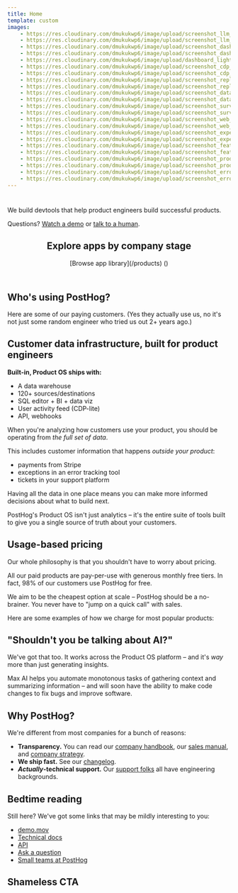 ```yaml
---
title: Home
template: custom
images:
    - https://res.cloudinary.com/dmukukwp6/image/upload/screenshot_llm_analytics_light_a436da72f7.png
    - https://res.cloudinary.com/dmukukwp6/image/upload/screenshot_llm_analytics_dark_d8f32c249b.png
    - https://res.cloudinary.com/dmukukwp6/image/upload/screenshot_dashboards_light_998b77b1a0.png
    - https://res.cloudinary.com/dmukukwp6/image/upload/screenshot_dashboards_dark_43ef120c80.png
    - https://res.cloudinary.com/dmukukwp6/image/upload/dashboard_light_61b3bab3b6.png
    - https://res.cloudinary.com/dmukukwp6/image/upload/screenshot_cdp_dark_5610c405b2.png
    - https://res.cloudinary.com/dmukukwp6/image/upload/screenshot_cdp_light_97bc52e8f9.png
    - https://res.cloudinary.com/dmukukwp6/image/upload/screenshot_replay_timeline_light_9225f869dc.jpg
    - https://res.cloudinary.com/dmukukwp6/image/upload/screenshot_replay_timeline_dark_f5371a996f.png
    - https://res.cloudinary.com/dmukukwp6/image/upload/screenshot_data_warehouse_light_b0cdbebe8f.png
    - https://res.cloudinary.com/dmukukwp6/image/upload/screenshot_data_warehouse_dark_8f465ecfaa.png
    - https://res.cloudinary.com/dmukukwp6/image/upload/screenshot_surveys_light_3dfb9f57e9.png
    - https://res.cloudinary.com/dmukukwp6/image/upload/screenshot_surveys_dark_a492c37d9c.png
    - https://res.cloudinary.com/dmukukwp6/image/upload/screenshot_web_analytics_dashboard_light_313729cacc.png
    - https://res.cloudinary.com/dmukukwp6/image/upload/screenshot_web_analytics_dashboard_dark_20eb61e4b2.png
    - https://res.cloudinary.com/dmukukwp6/image/upload/screenshot_experiments_result_light_465bac8937.png
    - https://res.cloudinary.com/dmukukwp6/image/upload/screenshot_experiments_result_dark_399c2187ea.png
    - https://res.cloudinary.com/dmukukwp6/image/upload/screenshot_feature_flags_light_6a7b1dfc70.png
    - https://res.cloudinary.com/dmukukwp6/image/upload/screenshot_feature_flags_dark_f091ddfb9b.png
    - https://res.cloudinary.com/dmukukwp6/image/upload/screenshot_product_analytics_trend_light_703f700a5b.png
    - https://res.cloudinary.com/dmukukwp6/image/upload/screenshot_product_analytics_trend_dark_086dcec4b2.png
    - https://res.cloudinary.com/dmukukwp6/image/upload/screenshot_error_tracking_light_93bfa1393d.png
    - https://res.cloudinary.com/dmukukwp6/image/upload/screenshot_error_tracking_dark_ef481dc7a5.png
---
```


<div class="text-center @xl:text-left">

<h1 class="[&_p]:m-0 flex gap-2 flex-wrap justify-center @xl:justify-start">
    <Logo />
</h1>

<span class="text-base font-medium mb-0">We build devtools that help product engineers build successful products.</span>

<CTAs />

Questions? [Watch a demo](/demo) or [talk to a human](/talk-to-a-human).

</div>

<header class="flex flex-col items-center @xl:flex-row @xl:justify-between @xl:items-baseline [&_h2]:m-0 mt-10 mb-4">

## Explore apps <span class="text-secondary text-sm font-normal tracking-normal">by company stage</span>

<aside class="hidden @xl:inline-flex">

<span class="[&_p]:m-0">
    [Browse app library](/products) (<AppCount />)
</span>

</aside>
</header>

<CompanyStageTabs />

<div id="customers">

## Who's using PostHog?

Here are some of our paying customers. (Yes they actually use us, no it's not just some random engineer who tried us out 2+ years ago.)

<Customers />

</div>

<div class="space-y-8 pt-2">

<div id="customer-infrastructure">

## Customer data infrastructure, built for product engineers

<div class="@lg:float-right text-sm @lg:max-w-xs bg-accent p-4 rounded-sm @lg:ml-6 @lg:mb-2 relative pb-[120px] @md:pb-4 @md:pr-[220px] @lg:pr-6 @lg:pb-[120px]">

<p class="my-0 [&_p]:my-0">

**Built-in, Product OS ships with:**

</p>

<span class="[&_ul]:mb-0">

-   A data warehouse <TooltipDW />
-   120+ sources/destinations
-   SQL editor + BI + data viz
-   User activity feed (CDP-lite)
-   API, webhooks

</span>

<ImageDW />

</div>

When you're analyzing how customers use your product, you should be operating from _the full set of data_.

This includes customer information that happens _outside your product_:

-   payments from Stripe
-   exceptions in an error tracking tool
-   tickets in your support platform

Having all the data in one place means you can make more informed decisions about what to build next.

PostHog's Product OS isn't just analytics – it's the entire suite of tools built to give you a single source of truth about your customers.

<ButtonCDI />

</div>

<div id="pricing">

## Usage-based pricing

<ImageMoney />

Our whole philosophy is that you shouldn't have to worry about pricing.

All our paid products are pay-per-use with generous monthly free tiers. In fact, 98% of our customers use PostHog for free.

We aim to be the cheapest option at scale – PostHog should be a no-brainer. You never have to "jump on a quick call" with sales.

Here are some examples of how we charge for most popular products:

<Pricing />

<ButtonPricing />

</div>

<div id="ai">

## "Shouldn't you be talking about AI?"

We've got that too. It works across the Product OS platform – and it's _way_ more than just generating insights.

Max AI helps you automate monotonous tasks of gathering context and summarizing information – and will soon have the ability to make code changes to fix bugs and improve software.

<ButtonAI />

</div>

<div id="why-posthog">

## Why PostHog?

We're different from most companies for a bunch of reasons:

-   **Transparency.** You can read our [company handbook](/handbook), our [sales manual](/handbook/growth/sales/overview), and [company strategy](/handbook/why-does-posthog-exist).
-   **We ship fast.** See our [changelog](/changelog).
-   **_Actually_-technical support.** Our [support folks](/teams/support) all have engineering backgrounds.

<ButtonAbout />

</div>

<div id="bedtime-reading">

## Bedtime reading

<ImageReading1 />

Still here? We've got some links that may be mildly interesting to you:

<ImageReading2 />

-   [demo.mov](/demo)
-   [Technical docs](/docs)
-   [API](/docs/api)
-   [Ask a question](/questions)
-   [Small teams at PostHog](/teams)

</div>

<div id="shameless-cta">

## Shameless CTA

<CTA />

</div>
</div>

<HomeHitCounter />
